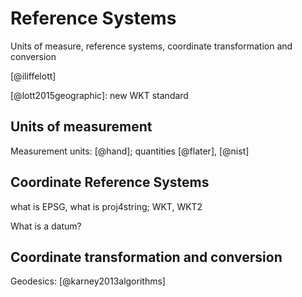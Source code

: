 # Reference Systems {#rs}

Units of measure, reference systems, coordinate transformation and
conversion

[@iliffelott]

[@lott2015geographic]: new WKT standard

## Units of measurement {#units}

Measurement units: [@hand]; quantities [@flater], [@nist]

## Coordinate Reference Systems {#crs}

what is EPSG, what is proj4string; WKT, WKT2

What is a datum?

## Coordinate transformation and conversion {#transform}

Geodesics: [@karney2013algorithms]

